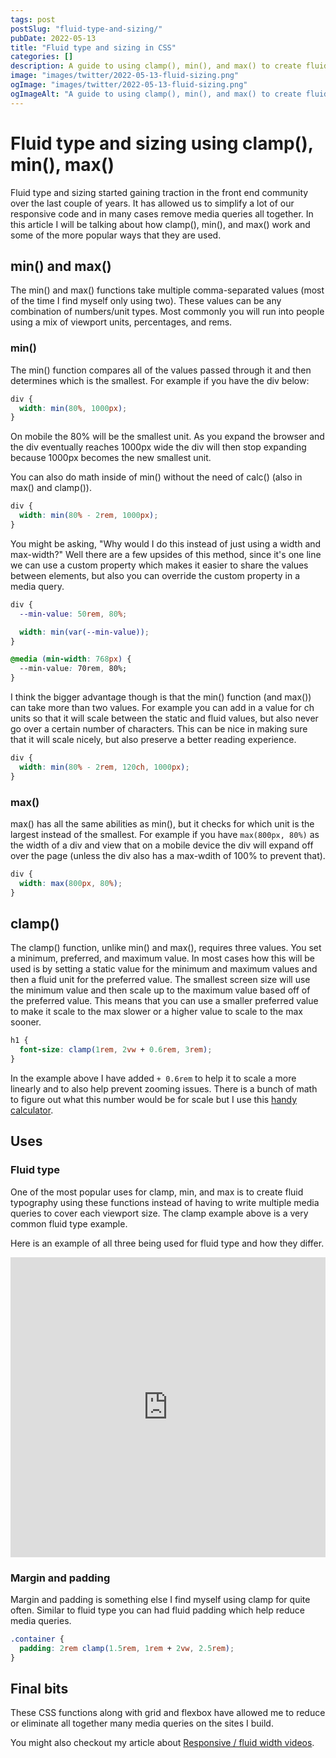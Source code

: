 ```yaml
---
tags: post
postSlug: "fluid-type-and-sizing/"
pubDate: 2022-05-13
title: "Fluid type and sizing in CSS"
categories: []
description: A guide to using clamp(), min(), and max() to create fluid type and sizing in CSS.
image: "images/twitter/2022-05-13-fluid-sizing.png"
ogImage: "images/twitter/2022-05-13-fluid-sizing.png"
ogImageAlt: "A guide to using clamp(), min(), and max() to create fluid type and sizing in CSS."
---
```



# Fluid type and sizing using clamp(), min(), max()

Fluid type and sizing started gaining traction in the front end community over the last couple of years. It has allowed us to simplify a lot of our responsive code and in many cases remove media queries all together. In this article I will be talking about how clamp(), min(), and max() work and some of the more popular ways that they are used.

<CssHotness curPost="1" />

## min() and max()

The min() and max() functions take multiple comma-separated values (most of the time I find myself only using two). These values can be any combination of numbers/unit types. Most commonly you will run into people using a mix of viewport units, percentages, and rems.

### min()

The min() function compares all of the values passed through it and then determines which is the smallest. For example if you have the div below:

```css
div {
  width: min(80%, 1000px);
}
```

On mobile the 80% will be the smallest unit. As you expand the browser and the div eventually reaches 1000px wide the div will then stop expanding because 1000px becomes the new smallest unit.

You can also do math inside of min() without the need of calc() (also in max() and clamp()).

```css
div {
  width: min(80% - 2rem, 1000px);
}
```

You might be asking, "Why would I do this instead of just using a width and max-width?" Well there are a few upsides of this method, since it's one line we can use a custom property which makes it easier to share the values between elements, but also you can override the custom property in a media query.

```css
div {
  --min-value: 50rem, 80%;

  width: min(var(--min-value));
}

@media (min-width: 768px) {
  --min-value: 70rem, 80%;
}
```

I think the bigger advantage though is that the min() function (and max()) can take more than two values. For example you can add in a value for ch units so that it will scale between the static and fluid values, but also never go over a certain number of characters. This can be nice in making sure that it will scale nicely, but also preserve a better reading experience.

```css
div {
  width: min(80% - 2rem, 120ch, 1000px);
}
```

### max()

max() has all the same abilities as min(), but it checks for which unit is the largest instead of the smallest. For example if you have `max(800px, 80%)` as the width of a div and view that on a mobile device the div will expand off over the page (unless the div also has a max-wdith of 100% to prevent that).

```css
div {
  width: max(800px, 80%);
}
```

## clamp()

The clamp() function, unlike min() and max(), requires three values. You set a minimum, preferred, and maximum value. In most cases how this will be used is by setting a static value for the minimum and maximum values and then a fluid unit for the preferred value. The smallest screen size will use the minimum value and then scale up to the maximum value based off of the preferred value. This means that you can use a smaller preferred value to make it scale to the max slower or a higher value to scale to the max sooner.

```css
h1 {
  font-size: clamp(1rem, 2vw + 0.6rem, 3rem);
}
```

In the example above I have added `+ 0.6rem` to help it to scale a more linearly and to also help prevent zooming issues. There is a bunch of math to figure out what this number would be for scale but I use this [handy calculator](https://royalfig.github.io/fluid-typography-calculator/).

## Uses

### Fluid type

One of the most popular uses for clamp, min, and max is to create fluid typography using these functions instead of having to write multiple media queries to cover each viewport size. The clamp example above is a very common fluid type example.

Here is an example of all three being used for fluid type and how they differ.

<iframe
  height="480"
  style="width: 100%;"
  scrolling="no"
  title="Min, max, and clamp example on Codepen"
  src="https://codepen.io/craigwfox/embed/VwQjVyJ?default-tab=html%2Cresult"
  frameborder="no"
  loading="lazy"
  allowtransparency="true"
  allowfullscreen="true"
>
  See the Pen{" "}
  <a href="https://codepen.io/craigwfox/pen/VwQjVyJ">min and max example</a> by
  Craig Fox (<a href="https://codepen.io/craigwfox">@craigwfox</a>) on{" "}
  <a href="https://codepen.io">CodePen</a>.
</iframe>

### Margin and padding

Margin and padding is something else I find myself using clamp for quite often. Similar to fluid type you can had fluid padding which help reduce media queries.

```css
.container {
  padding: 2rem clamp(1.5rem, 1rem + 2vw, 2.5rem);
}
```

## Final bits

These CSS functions along with grid and flexbox have allowed me to reduce or eliminate all together many media queries on the sites I build.

You might also checkout my article about [Responsive / fluid width videos](https://craigwfox.com/posts/responsive-video-embeds/).
